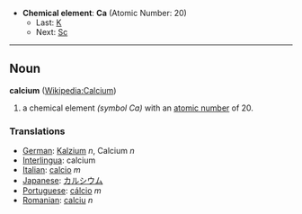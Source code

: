 *'''Chemical element''': '''Ca''' (Atomic Number: 20)
**Last: [[Potassium|K]]
**Next: [[Scandium|Sc]]
----
== Noun ==
'''calcium''' ([[en:Calcium|Wikipedia:Calcium]])

# a chemical element ''(symbol Ca)'' with an [[atomic number]] of 20.

===Translations===
*[[German]]: [[Kalzium]] ''n'', Calcium ''n''
*[[Interlingua]]: calcium
*[[Italian]]: [[calcio]] ''m''
*[[Japanese]]: [[カルシウム]]
*[[Portuguese]]: [[cálcio]] ''m''
*[[Romanian]]: [[calciu]] ''n''